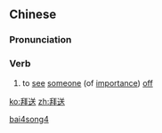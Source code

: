 ==Chinese==
{{zh-forms}}

===Pronunciation===
{{zh-pron
|m=bàisòng
|cat=v
}}

===Verb===
{{zh-verb}}

# {{lb|zh|archaic}} to [[see]] [[someone]] (of [[importance]]) [[off]]

[[Category:Mandarin archaic terms|bai4song4]]

[[ko:拜送]]
[[zh:拜送]]
